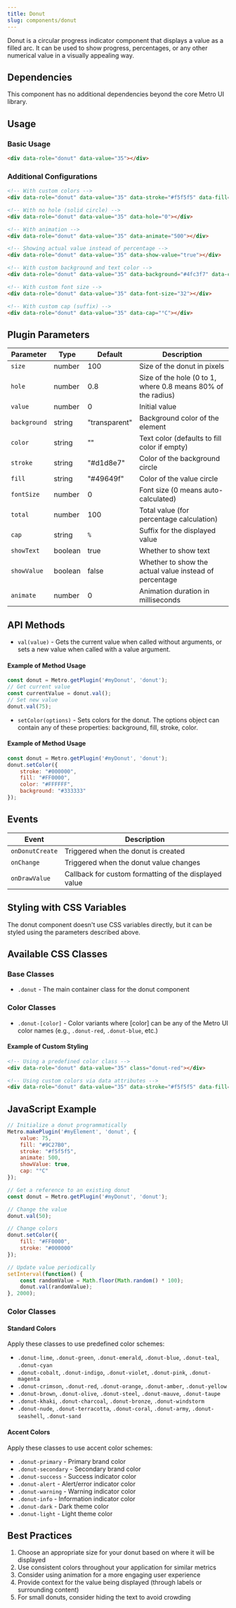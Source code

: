 ```yaml
---
title: Donut
slug: components/donut
---
```


Donut is a circular progress indicator component that displays a value as a filled arc. It can be used to show progress, percentages, or any other numerical value in a visually appealing way.

## Dependencies

This component has no additional dependencies beyond the core Metro UI library.

## Usage

### Basic Usage

```html
<div data-role="donut" data-value="35"></div>
```

### Additional Configurations

```html
<!-- With custom colors -->
<div data-role="donut" data-value="35" data-stroke="#f5f5f5" data-fill="#9C27B0"></div>

<!-- With no hole (solid circle) -->
<div data-role="donut" data-value="35" data-hole="0"></div>

<!-- With animation -->
<div data-role="donut" data-value="35" data-animate="500"></div>

<!-- Showing actual value instead of percentage -->
<div data-role="donut" data-value="35" data-show-value="true"></div>

<!-- With custom background and text color -->
<div data-role="donut" data-value="35" data-background="#4fc3f7" data-color="#FFFFFF"></div>

<!-- With custom font size -->
<div data-role="donut" data-value="35" data-font-size="32"></div>

<!-- With custom cap (suffix) -->
<div data-role="donut" data-value="35" data-cap="°C"></div>
```

## Plugin Parameters

| Parameter | Type | Default | Description |
| --------- | ---- | ------- | ----------- |
| `size` | number | 100 | Size of the donut in pixels |
| `hole` | number | 0.8 | Size of the hole (0 to 1, where 0.8 means 80% of the radius) |
| `value` | number | 0 | Initial value |
| `background` | string | "transparent" | Background color of the element |
| `color` | string | "" | Text color (defaults to fill color if empty) |
| `stroke` | string | "#d1d8e7" | Color of the background circle |
| `fill` | string | "#49649f" | Color of the value circle |
| `fontSize` | number | 0 | Font size (0 means auto-calculated) |
| `total` | number | 100 | Total value (for percentage calculation) |
| `cap` | string | `%` | Suffix for the displayed value |
| `showText` | boolean | true | Whether to show text |
| `showValue` | boolean | false | Whether to show the actual value instead of percentage |
| `animate` | number | 0 | Animation duration in milliseconds |

## API Methods

+ `val(value)` - Gets the current value when called without arguments, or sets a new value when called with a value argument.

#### Example of Method Usage
```javascript
const donut = Metro.getPlugin('#myDonut', 'donut');
// Get current value
const currentValue = donut.val();
// Set new value
donut.val(75);
```

+ `setColor(options)` - Sets colors for the donut. The options object can contain any of these properties: background, fill, stroke, color.

#### Example of Method Usage
```javascript
const donut = Metro.getPlugin('#myDonut', 'donut');
donut.setColor({
    stroke: "#000000",
    fill: "#FF0000",
    color: "#FFFFFF",
    background: "#333333"
});
```

## Events

| Event | Description |
| ----- | ----------- |
| `onDonutCreate` | Triggered when the donut is created |
| `onChange` | Triggered when the donut value changes |
| `onDrawValue` | Callback for custom formatting of the displayed value |

## Styling with CSS Variables

The donut component doesn't use CSS variables directly, but it can be styled using the parameters described above.

## Available CSS Classes

### Base Classes
- `.donut` - The main container class for the donut component

### Color Classes
- `.donut-[color]` - Color variants where [color] can be any of the Metro UI color names (e.g., `.donut-red`, `.donut-blue`, etc.)

#### Example of Custom Styling

```html
<!-- Using a predefined color class -->
<div data-role="donut" data-value="35" class="donut-red"></div>

<!-- Using custom colors via data attributes -->
<div data-role="donut" data-value="35" data-stroke="#f5f5f5" data-fill="#9C27B0" data-color="#FFFFFF"></div>
```

## JavaScript Example

```javascript
// Initialize a donut programmatically
Metro.makePlugin('#myElement', 'donut', {
    value: 75,
    fill: "#9C27B0",
    stroke: "#f5f5f5",
    animate: 500,
    showValue: true,
    cap: "°C"
});

// Get a reference to an existing donut
const donut = Metro.getPlugin('#myDonut', 'donut');

// Change the value
donut.val(50);

// Change colors
donut.setColor({
    fill: "#FF0000",
    stroke: "#000000"
});

// Update value periodically
setInterval(function() {
    const randomValue = Math.floor(Math.random() * 100);
    donut.val(randomValue);
}, 2000);
```

### Color Classes

#### Standard Colors
Apply these classes to use predefined color schemes:

- `.donut-lime`, `.donut-green`, `.donut-emerald`, `.donut-blue`, `.donut-teal`, `.donut-cyan`
- `.donut-cobalt`, `.donut-indigo`, `.donut-violet`, `.donut-pink`, `.donut-magenta`
- `.donut-crimson`, `.donut-red`, `.donut-orange`, `.donut-amber`, `.donut-yellow`
- `.donut-brown`, `.donut-olive`, `.donut-steel`, `.donut-mauve`, `.donut-taupe`
- `.donut-khaki`, `.donut-charcoal`, `.donut-bronze`, `.donut-windstorm`
- `.donut-nude`, `.donut-terracotta`, `.donut-coral`, `.donut-army`, `.donut-seashell`, `.donut-sand`

#### Accent Colors
Apply these classes to use accent color schemes:

- `.donut-primary` - Primary brand color
- `.donut-secondary` - Secondary brand color
- `.donut-success` - Success indicator color
- `.donut-alert` - Alert/error indicator color
- `.donut-warning` - Warning indicator color
- `.donut-info` - Information indicator color
- `.donut-dark` - Dark theme color
- `.donut-light` - Light theme color

## Best Practices

1. Choose an appropriate size for your donut based on where it will be displayed
2. Use consistent colors throughout your application for similar metrics
3. Consider using animation for a more engaging user experience
4. Provide context for the value being displayed (through labels or surrounding content)
5. For small donuts, consider hiding the text to avoid crowding